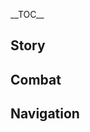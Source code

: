 {{CharacterTabs}}
{{LanguageTabs}}
{{Stub|1={{Meta/VO|tl=1|rm=1|Korean}}}}
__TOC__
==Story==
{{VO
|character               = {{ROOTPAGENAME}}
|language                = ko
|name                    = 데히야

<!-- Hello -->
|vo_01_01_title          = 첫 만남…
|vo_01_01_subtitle       = Hello
|vo_01_01_file           = VO_{language}{character} Hello.ogg
|vo_01_01_tx             = 내 이름은 데히야, 네가 고용하려는 그 용병이야. 맡길 의뢰라도 있어? 싸움? 호송? 뭐든지 말만 하라고
|vo_01_01_rm             = 
|vo_01_01_tl             = 

<!-- Chats -->
|vo_02_01_title          = 잡담・용병
|vo_02_01_subtitle       = Chat: Mercenaries
|vo_02_01_file           = VO_{language}{character} Chat - Mercenaries.ogg
|vo_02_01_tx             = 용병의 업무 원칙? 음… 간단해. 모라를 가장 많이 내는 사람을 위해 일하는 거야
|vo_02_01_rm             = 
|vo_02_01_tl             = 

|vo_02_02_title          = 잡담・사막
|vo_02_02_subtitle       = Chat: Desert
|vo_02_02_file           = VO_{language}{character} Chat - Desert.ogg
|vo_02_02_tx             = 사막은 까다롭지만 정정당당한 상대야. 맞이하게 될 험난한 도전을 숨김없이 드러내지
|vo_02_02_rm             = 
|vo_02_02_tl             = 

|vo_02_03_title          = 잡담・사람들
|vo_02_03_subtitle       = Chat: My People
|vo_02_03_file           = VO_{language}{character} Chat - My People.ogg
|vo_02_03_tx             = 다들 사막에 익숙해졌지만… 그래도 어딘가에 있을 모래바람 없는 오아시스에서 즐겁게 살았으면 좋겠어
|vo_02_03_rm             = 
|vo_02_03_tl             = 

<!-- Weather -->
|vo_03_01_title          = 비가 올 때…
|vo_03_01_subtitle       = When It Rains
|vo_03_01_file           = VO_{language}{character} When It Rains.ogg
|vo_03_01_tx             = 용병단 노인 말에 따르면 사막에도 가끔 비가 내리고 이보다 훨씬 거세대
|vo_03_01_rm             = 
|vo_03_01_tl             = 

|vo_03_02_title          = 번개가 칠 때…
|vo_03_02_subtitle       = When Thunder Strikes
|vo_03_02_file           = VO_{language}{character} When Thunder Strikes.ogg
|vo_03_02_tx             = 천둥소리가 엄청 크네… 다른 소리가 다 묻히겠어
|vo_03_02_rm             = 
|vo_03_02_tl             = 

|vo_03_03_title          = 눈이 올 때…
|vo_03_03_subtitle       = When It Snows
|vo_03_03_file           = VO_{language}{character} When It Snows.ogg
|vo_03_03_tx             = 으… 여긴 사막의 밤보다 훨씬 더 춥네…
|vo_03_03_tl             = 
|vo_03_03_rm             = 

|vo_03_04_title          = 햇살이 좋을 때…
|vo_03_04_subtitle       = When the Sun Is Out
|vo_03_04_file           = VO_{language}{character} When the Sun Is Out.ogg
|vo_03_04_tx             = 내 의뢰도 이 날씨처럼 화창하게 풀렸으면 좋겠다~
|vo_03_04_rm             = 
|vo_03_04_tl             = 

|vo_03_05_title          = 강풍이 불 때…
|vo_03_05_subtitle       = When the Wind Is Blowing
|vo_03_05_file           = VO_{language}{character} When the Wind Is Blowing.ogg
|vo_03_05_tx             = 바람이 부네…. 바람 끝자락에서 야영하는 게 안전할 거야
|vo_03_05_rm             = 
|vo_03_05_tl             = 

|vo_03_06_title          = 사막에 있을 때…
|vo_03_06_subtitle       = In the Desert
|vo_03_06_file           = VO_{language}{character} In the Desert.ogg
|vo_03_06_tx             = 사막은 무자비한 곳이야. 함부로 움직이지 말고 잘 따라와
|vo_03_06_rm             = 
|vo_03_06_tl             = 

<!-- Greetings -->
|vo_04_01_title          = 아침 인사…
|vo_04_01_subtitle       = Good Morning
|vo_04_01_file           = VO_{language}{character} Good Morning.ogg
|vo_04_01_tx             = 기운이 넘쳐 보이네. 그럼 이따 야영지를 정리하고 출발하자고
|vo_04_01_rm             = 
|vo_04_01_tl             = 

|vo_04_02_title          = 점심 인사…
|vo_04_02_subtitle       = Good Afternoon
|vo_04_02_file           = VO_{language}{character} Good Afternoon.ogg
|vo_04_02_tx             = 벌써 점심이네…. 잠깐 기다려, 밥을 지을만한 곳을 찾아볼게
|vo_04_02_rm             = 
|vo_04_02_tl             = 

|vo_04_03_title          = 저녁 인사…
|vo_04_03_subtitle       = Good Evening
|vo_04_03_file           = VO_{language}{character} Good Evening.ogg
|vo_04_03_tx             = 이렇게 늦은 시간까지 일하는 거야? 용병보다 더 수고가 많네
|vo_04_03_rm             = 
|vo_04_03_tl             = 

|vo_04_04_title          = 굿나잇…
|vo_04_04_subtitle       = Good Night
|vo_04_04_file           = VO_{language}{character} Good Night.ogg
|vo_04_04_tx             = 시간이 늦었네, 오늘 밤은 내가 망볼게. 넌 어서 쉬어
|vo_04_04_rm             = 
|vo_04_04_tl             = 

<!-- About -->
|vo_05_01_title          = {name} 자신에 대해・도금 여단
|vo_05_01_subtitle       = About {character}: The Eremites
|vo_05_01_file           = VO_{language}{character} About {character} - The Eremites.ogg
|vo_05_01_tx             = 도금 여단은 「칭호」에 불과해. 수메르 용병이라면 누구나 「도금 여단」이라고 할 수 있지. 그 칭호로 외지인을 속이는 용병들 때문에… 흥, 「도금 여단」의 평판이 갈수록 나빠지고 있어
|vo_05_01_rm             = 
|vo_05_01_tl             = 

|vo_05_02_title          = {name} 자신에 대해・아버지
|vo_05_02_subtitle       = About {character}: Dad
|vo_05_02_quest          = Lionsblood
|vo_05_02_friendship     = 4
|vo_05_02_file           = VO_{language}{character} About {character} - Dad.ogg
|vo_05_02_tx             = 쿠사일라는 빈둥대고 폼 잡기 좋아하는 용병이지만, 사막에서 날 구하고 아낌없이 모든 걸 내게 바쳤지.<br>내가 이렇게 큰 것도 아버지 덕분이야
|vo_05_02_rm             = 
|vo_05_02_tl             = 

<!-- About Us -->
|vo_06_01_title          = 우리에 대해・위대한 업적
|vo_06_01_subtitle       = About Us: Great Deeds
|vo_06_01_quest          = Lionsblood
|vo_06_01_file           = VO_{language}{character} About Us - Great Deeds.ogg
|vo_06_01_tx             = 요즘 활약이 대단하던데, 우리 용병단에서 네 소문이 자자해. 심지어 몇몇 단원들은 널 소개해 줄 수 있냐고 물어보더라
|vo_06_01_rm             = 
|vo_06_01_tl             = 

|vo_06_02_title          = 우리에 대해・전우
|vo_06_02_subtitle       = About Us: Comrades-in-Arms
|vo_06_02_quest          = Akasha Pulses, the Kalpa Flame Rises
|vo_06_02_friendship     = 6
|vo_06_02_file           = VO_{language}{character} About Us - Comrades-in-Arms.ogg
|vo_06_02_tx             = 친구? 음… 그렇게 많은 일을 함께 겪으면서 싸워왔는데 고작 「친구」 사이라니, 좀 가볍게 들리는걸.<br>어디 보자…. 차라리 「전우」 사이라고 하는 게 어때? 함께 싸우면서 싹튼 가장 끈끈한 사이니까
|vo_06_02_rm             = 
|vo_06_02_tl             = 

<!-- Miscellany I -->
|vo_07_01_title          = 「신의 눈」에 대해…
|vo_07_01_subtitle       = About the [[Vision]]
|vo_07_01_quest          = Lionsblood
|vo_07_01_friendship     = 4
|vo_07_01_file           = VO_{language}{character} About the Vision.ogg
|vo_07_01_tx             = 「신의 눈」을 얻고 뭐가 달라졌냐고? 음… 솔직히 전투에 도움이 됐다기보단, 「신의 눈」의 명성을 듣고 「화염 빛의 포식자」에 가입하러 온 용병이 늘어난 게 더 도움이 됐어
|vo_07_01_rm             = 
|vo_07_01_tl             = 

|vo_07_02_title          = 하고 싶은 이야기…
|vo_07_02_subtitle       = Something to Share
|vo_07_02_quest          = Lionsblood
|vo_07_02_file           = VO_{language}{character} Something to Share.ogg
|vo_07_02_tx             = 대추야자가 뭔지 알아? 내가 어렸을 때 제일 좋아했던 과일이야. 대추야자 까는 법을 몰랐던 아버지가 과일을 엉망으로 깎는 바람에, 나중에는 과육을 긁어내 우유에 섞어서 죽처럼 만들어 먹을 수밖에 없었지.<br>가끔 그 죽의 맛이 그리울 때가 있어. 대추야자 하나 까는데도 허둥지둥하던 아버지도 말이야
|vo_07_02_rm             = 
|vo_07_02_tl             = 

|vo_07_03_title          = 흥미있는 일…
|vo_07_03_subtitle       = Interesting Things
|vo_07_03_file           = VO_{language}{character} Interesting Things.ogg
|vo_07_03_tx             = 사람들은 시체를 먹는 붉은 독수리를 죽음과 재난의 상징으로 여기지만, 난 모래바다를 비행하는 독수리야말로 가장 강렬한 생명력을 상징한다고 생각해.<br>독수리가 내려다보는 적색 모래바다는 과연 어떤 모습일까?
|vo_07_03_rm             = 
|vo_07_03_tl             = 

<!-- About Others -->
|vo_08_01_title          = 타이나리에 대해…
|vo_08_01_subtitle       = About [[Tighnari]]
|vo_08_01_friendship     = 4
|vo_08_01_file           = VO_{language}{character} About Tighnari.ogg
|vo_08_01_tx             = 하하하, 실은 그 숲의 순찰관이랑 거래할 뻔한 적이 있어. 그 순찰관이 사막을 조사하려고 가이드로 날 고용하려 했는데, 나중에 취소했지 뭐야. 내 기억엔… 그 순찰관이 더위를 못 참는다고 했던가, 아니면 다른 이유가 있었나…
|vo_08_01_rm             = 
|vo_08_01_tl             = 

|vo_08_02_title          = 작은 쿠사나리 화신에 대해…
|vo_08_02_subtitle       = About [[Lesser Lord Kusanali]]
|vo_08_02_quest          = Akasha Pulses, the Kalpa Flame Rises
|vo_08_02_friendship     = 4
|vo_08_02_file           = VO_{language}{character} About Lesser Lord Kusanali.ogg
|vo_08_02_tx             = 흥, 아카데미아에 하이에나가 산다는 건 알았지만, 은혜도 모르는 승냥이까지 날뛰고 있을 줄이야…. 작은 쿠사나리 화신은 너무 자비로운 것 같아. 주인도 몰라뵈는 짐승은 뼈째로 박살 내야지! 숲에서 휴가나 보내게 하다니, 처벌이 너무 가벼워
|vo_08_02_rm             = 
|vo_08_02_tl             = 

|vo_08_03_title          = 캔디스에 대해…
|vo_08_03_subtitle       = About [[Candace]]
|vo_08_03_quest          = Akasha Pulses, the Kalpa Flame Rises
|vo_08_03_friendship     = 4
|vo_08_03_file           = VO_{language}{character} About Candace.ogg
|vo_08_03_tx             = 캔디스? 다 좋은데 고집이 동물 짐꾼처럼 세서 탈이야. 가끔은 긴장 좀 풀고 휴식하면서, 수메르성을 구경하거나 예쁜 옷이나 장신구를 사라고 누누이 충고했지만… 늘 마을이 걱정된다며 거절했지. 후, 정 안 되면 다음에 내가 대신 마을을 지킬 테니까 다른 여단 자매들이랑 같이 성에 놀러 가보라고 말해봐야겠어
|vo_08_03_rm             = 
|vo_08_03_tl             = 

|vo_08_04_title          = 알하이탐에 대해…
|vo_08_04_subtitle       = About [[Alhaitham]]
|vo_08_04_quest          = Akasha Pulses, the Kalpa Flame Rises
|vo_08_04_friendship     = 4
|vo_08_04_file           = VO_{language}{character} About Alhaitham.ogg
|vo_08_04_tx             = 알하이탐이 아카데미아 일자리를 제안했지만, 고인 물처럼 정체된 생활은 익숙하지 않아서 거절했지. 근데 그 서기관이 말 돌리면서 비꼬는 게, 딱 내가 생각하는 아카데미아 학자의 이미지더라…
|vo_08_04_rm             = 
|vo_08_04_tl             = 

|vo_08_05_title          = 사이노에 대해…
|vo_08_05_subtitle       = About [[Cyno]]
|vo_08_05_friendship     = 4
|vo_08_05_file           = VO_{language}{character} About Cyno.ogg
|vo_08_05_tx             = 그 「대풍기관」? 번개처럼 매섭고 신속한 사람이지. 일 처리가 제법 마음에 들어
|vo_08_05_rm             = 
|vo_08_05_tl             = 

|vo_08_06_title          = 닐루에 대해…
|vo_08_06_subtitle       = About [[Nilou]]
|vo_08_06_quest          = Akasha Pulses, the Kalpa Flame Rises
|vo_08_06_friendship     = 4
|vo_08_06_file           = VO_{language}{character} About Nilou.ogg
|vo_08_06_tx             = 그 사건을 해결했으니 닐루도 더 자유롭게 춤출 수 있겠지. 저번에 자기가 쓰는 파우더를 하나 준다고 했는데, 난 일 때문에 바쁘니까 일단 캔디스 쪽으로 보내라고 했어. 나중에 시간 내서 받으러 가야겠네
|vo_08_06_rm             = 
|vo_08_06_tl             = 

|vo_08_07_title          = 도리에 대해…
|vo_08_07_subtitle       = About [[Dori]]
|vo_08_07_friendship     = 4
|vo_08_07_file           = VO_{language}{character} About Dori.ogg
|vo_08_07_tx             = 그 상인 말이구나. 뭐든지 다 파는데 가격이 조금 비싸다며? 나도 한번 만나보고 싶네…. 용병이 필요한 물건은 시장에서 모라 주고도 못 살 때가 많거든
|vo_08_07_rm             = 
|vo_08_07_tl             = 

|vo_08_08_title          = 레일라에 대해…
|vo_08_08_subtitle       = About [[Layla]]
|vo_08_08_friendship     = 4
|vo_08_08_file           = VO_{language}{character} About Layla.ogg
|vo_08_08_tx             = 늘 흐리멍덩한 녀석 말이구나, 기억나. 사막 변두리에 있는 오아시스에서 만난 적 있어. 아카데미아의 무슨 팀을 따라서 별자리를 관찰하러 왔다던데, 별로 신경 쓰지 않았지. 뭐? 캔디스… 별하늘의 사자… 그게 무슨 소리야? 아직 덜 깬 거 아냐?
|vo_08_08_rm             = 
|vo_08_08_tl             = 

<!-- More About -->
|vo_09_01_title          = {name}에 대해 알기・첫 번째
|vo_09_01_subtitle       = More About {character}: I
|vo_09_01_file           = VO_{language}{character} More About {character} - 01.ogg
|vo_09_01_tx             = 난 용병단에서 컸어. 목검을 가지고 놀았고, 아는 사람은 용병이거나 용병 지망생뿐이었으며, 쓰는 밥그릇조차 용병단 사람이 나무로 깎은 거였지. 그런 환경에서 자랐으니, 용병이 안 되는 게 더 이상하잖아?
|vo_09_01_rm             = 
|vo_09_01_tl             = 

|vo_09_02_title          = {name}에 대해 알기・두 번째
|vo_09_02_subtitle       = More About {character}: II
|vo_09_02_friendship     = 3
|vo_09_02_file           = VO_{language}{character} More About {character} - 02.ogg
|vo_09_02_tx             = 내가 어디 사람이냐고? 나도 몰라, 생각해본 적 없으니까. 굳이 말하자면 줄곧 사막에서 살았으니까 「사막」 쪽 사람이겠지?
|vo_09_02_rm             = 
|vo_09_02_tl             = 

|vo_09_03_title          = {name}에 대해 알기・세 번째
|vo_09_03_subtitle       = More About {character}: III
|vo_09_03_friendship     = 4
|vo_09_03_file           = VO_{language}{character} More About {character} - 03.ogg
|vo_09_03_tx             = 용병 일은 어려워. 의뢰의 난이도는 둘째치고, 의뢰를 마친 뒤에 보수를 청산하는 게 골치 아프거든.<br>청산은 아카데미아가 제일 시원하고, 모험가 길드도 나쁘지 않아. 질질 끄는 건 무역 상인들이지. 녀석들은 늘 자금이 묶여있어서 현금이 없다며 기다려 달라고 하거든.<br>쳇, 모라가 없으면 화물차에 실은 물건은 어떻게 구했대?
|vo_09_03_rm             = 
|vo_09_03_tl             = 

|vo_09_04_title          = {name}에 대해 알기・네 번째
|vo_09_04_subtitle       = More About {character}: IV
|vo_09_04_quest          = Akasha Pulses, the Kalpa Flame Rises
|vo_09_04_friendship     = 5
|vo_09_04_file           = VO_{language}{character} More About {character} - 04.ogg
|vo_09_04_tx             = 그 사건 이후로 아카데미아가 우릴 대하는 태도가 조금 바뀌었어. 사막의 백성을 돕는 조항도 많이 발표했는데, 긴 문서는 못 알아보겠더라. 그저 「방사벽」이 앞으로 희망을 막지 않았면 좋겠어
|vo_09_04_rm             = 
|vo_09_04_tl             = 

|vo_09_05_title          = {name}에 대해 알기・다섯 번째
|vo_09_05_subtitle       = More About {character}: V
|vo_09_05_friendship     = 6
|vo_09_05_file           = VO_{language}{character} More About {character} - 05.ogg
|vo_09_05_tx             = 대부분 용병은 유명해지고 싶어 해. 고난도 의뢰를 끊임없이 받아서 부와 명성을 쌓지. 운 좋게 살아남아 전설이 된 사람도 있지만, 소리 없이 사막에서 사라진 사람도 많아.<br>하지만, 난 그렇게 「원대한」 포부는 없어. 주변 사람의 평화로운 일상을 지켜주는 걸로 만족해. 물론 겸사겸사 모라도 벌면 더 좋고, 하하하
|vo_09_05_rm             = 
|vo_09_05_tl             = 

<!-- Miscellany II -->
|vo_10_01_title          = {name}의 취미…
|vo_10_01_subtitle       = {character}'s Hobbies
|vo_10_01_file           = VO_{language}{character} Hobbies.ogg
|vo_10_01_tx             = 한가할 때 「화장함」을 정리하는 게 내 취미야. 안에는 값진 파우더와 화장 붓이 들어 있지. 이걸 봐, 엄청 정교하지! 덕분에 땀을 흘리거나 비를 맞아도 화장이 번지지 않아. 정말 비싼 값을 한다니까
|vo_10_01_rm             = 
|vo_10_01_tl             = 

|vo_10_02_title          = {name}의 고민…
|vo_10_02_subtitle       = {character}'s Troubles
|vo_10_02_quest          = Lionsblood
|vo_10_02_file           = VO_{language}{character} Troubles.ogg
|vo_10_02_tx             = 아직 청산하지 않은 의뢰가 몇 개 있어. 형제들이 의뢰를 수행할 때 사고 친 것도 있고…. 후, 내가 용병단 책임자도 아닌데 왜 이런 걸 신경 써야 한담?
|vo_10_02_rm             = 
|vo_10_02_tl             = 

|vo_10_03_title          = 좋아하는 음식…
|vo_10_03_subtitle       = Favorite Food
|vo_10_03_file           = VO_{language}{character} Favorite Food.ogg
|vo_10_03_tx             = 당연히 「대추야자 사탕」이지. 휴대하기 편하고 맛도 좋아
|vo_10_03_rm             = 
|vo_10_03_tl             = 

|vo_10_04_title          = 싫어하는 음식…
|vo_10_04_subtitle       = Least Favorite Food
|vo_10_04_file           = VO_{language}{character} Least Favorite Food.ogg
|vo_10_04_tx             = 쓴맛 나는 음식은 사양할게. 그런 건 질색이야
|vo_10_04_rm             = 
|vo_10_04_tl             = 

<!-- Receiving a Gift -->
|vo_11_01_title          = 선물 획득・첫 번째
|vo_11_01_subtitle       = Receiving a Gift: I
|vo_11_01_file           = VO_{language}{character} Receiving a Gift - 01.ogg
|vo_11_01_tx             = 이 요리 진짜 맛있다! 계속 먹다 보면 휴대 식량은 입도 못 대겠어
|vo_11_01_rm             = 
|vo_11_01_tl             = 

|vo_11_02_title          = 선물 획득・두 번째
|vo_11_02_subtitle       = Receiving a Gift: II
|vo_11_02_file           = VO_{language}{character} Receiving a Gift - 02.ogg
|vo_11_02_tx             = 음, 휴대 식량이라고 생각하면… 꽤 괜찮은데?
|vo_11_02_rm             = 
|vo_11_02_tl             = 

|vo_11_03_title          = 선물 획득・세 번째
|vo_11_03_subtitle       = Receiving a Gift: III
|vo_11_03_file           = VO_{language}{character} Receiving a Gift - 03.ogg
|vo_11_03_tx             = 그래도… 배는 부르네. 허기만 채울 수 있다면 다 좋은 음식이지 뭐! 하하하…
|vo_11_03_rm             = 
|vo_11_03_tl             = 

<!-- Birthday -->
|vo_12_01_title          = 생일…
|vo_12_01_subtitle       = Birthday
|vo_12_01_file           = VO_{language}{character} Birthday.ogg
|vo_12_01_tx             = 생일 축하해! 선물은 넣어뒀으니까 주머니를 만져봐. 어떻게 했냐고? 용병의 잔재주니까 신경 쓰지 마. 람바드 술집에 좋은 자리를 예약했으니까 어서 가자. 음? 걱정하지 마, 시끄럽기만 한 다른 단원들은 안 불렀어. 모처럼의 생일은 나 혼자만으로도 충분할 거야…. 크흠, 어서 가자
|vo_12_01_rm             = 
|vo_12_01_tl             = 

<!-- Feelings About Ascension -->
|vo_13_01_title          = 돌파의 느낌・기
|vo_13_01_subtitle       = Feelings About Ascension: Intro
|vo_13_01_ascension      = 1
|vo_13_01_file           = VO_{language}{character} Feelings About Ascension - 01.ogg
|vo_13_01_tx             = 오? 힘이 진짜로 강해졌네
|vo_13_01_rm             = 
|vo_13_01_tl             = 

|vo_13_02_title          = 돌파의 느낌・승
|vo_13_02_subtitle       = Feelings About Ascension: Building Up
|vo_13_02_ascension      = 2
|vo_13_02_file           = VO_{language}{character} Feelings About Ascension - 02.ogg
|vo_13_02_tx             = 느낌이 좋은걸. 검을 더 힘껏 휘두를 수 있게 됐어
|vo_13_02_rm             = 
|vo_13_02_tl             = 

|vo_13_03_title          = 돌파의 느낌・전
|vo_13_03_subtitle       = Feelings About Ascension: Climax
|vo_13_03_ascension      = 4
|vo_13_03_file           = VO_{language}{character} Feelings About Ascension - 03.ogg
|vo_13_03_tx             = 이 힘을… 당장 시험해 보고 싶은데, 우리 대련 한판 할까?
|vo_13_03_rm             = 
|vo_13_03_tl             = 

|vo_13_04_title          = 돌파의 느낌・결
|vo_13_04_subtitle       = Feelings About Ascension: Conclusion
|vo_13_04_ascension      = 6
|vo_13_04_file           = VO_{language}{character} Feelings About Ascension - 04.ogg
|vo_13_04_tx             = 이렇게 성장할 줄이야…. 다 네 덕분이야. 혹시 의뢰할 거 있어? 뭐든지 말만 해. 어떤 의뢰든 함께해 줄게
|vo_13_04_rm             = 
|vo_13_04_tl             = 
}}

==Combat==
{{Combat VO
|character              = {{ROOTPAGENAME}}
|language               = ko

<!-- Elemental Skill -->
|skill_1_tx             = 싸워 보자고!
|skill_1_tl             = 
|skill_1_rm             = 
|skill_2_tx             = 봐줄 거 없어
|skill_2_tl             = 
|skill_2_rm             = 
|skill_3_tx             = 총돌격이다!
|skill_3_tl             = 
|skill_3_rm             = 
|skill_4_file           = Elemental Skill 1 04,Elemental Skill 1 05,Elemental Skill 1 06

<!-- Elemental Burst -->
|burst_1_tx             = 버틸 수 있겠어?
|burst_1_tl             = 
|burst_1_rm             = 
|burst_2_tx             = 여기서 박살 내주지!
|burst_2_tl             = 
|burst_2_rm             = 
|burst_3_tx             = 이 악물어!
|burst_3_tl             = 
|burst_3_rm             = 

<!-- Sprint Start -->
|sprint-s_1_file     = Sprint Start 01,Sprint Start 02,Sprint Start 03

<!-- Sprint End 
|sprint-e_1_file     = Sprint End 01,Sprint End 02,Sprint End 03
-->
<!-- Deploying Wind Glider -->
|glider_1_file       = Deploying Wind Glider 01,Deploying Wind Glider 02,Deploying Wind Glider 03

<!-- Opening Treasure Chest -->
|chest_1_tx             = 뜻밖의 수확인걸…
|chest_1_tl             = 
|chest_1_rm             = 
|chest_2_tx             = 하하하, 이거 좋네
|chest_2_tl             = 
|chest_2_rm             = 
|chest_3_tx             = 오, 비싼 값에 팔 수 있겠는데?
|chest_3_tl             = 
|chest_3_rm             = 

<!-- Low HP -->
|low-hp_1_tx            = 어쭈… 제법인데!
|low-hp_1_tl            = 
|low-hp_1_rm            = 
|low-hp_2_tx            = 실력 발휘 좀 해볼까!
|low-hp_2_tl            = 
|low-hp_2_rm            = 
|low-hp_3_tx            = 딱 좋은걸?
|low-hp_3_tl            = 
|low-hp_3_rm            = 

<!-- Ally at Low HP -->
|ally-low-hp_1_tx       = 침착해, 당황하지 마
|ally-low-hp_1_rm       = 
|ally-low-hp_1_tl       = 
|ally-low-hp_2_tx       = 물러서, 내게 맡겨!
|ally-low-hp_2_rm       = 
|ally-low-hp_2_tl       = 

<!-- Fallen -->
|fallen_1_tx            = 이거… 큰일인데…
|fallen_1_tl            = 
|fallen_1_rm            = 
|fallen_2_tx            = 너무… 방심했나…
|fallen_2_tl            = 
|fallen_2_rm            = 
|fallen_3_tx            = 용병의… 숙명인가…
|fallen_3_tl            = 
|fallen_3_rm            = 

<!-- Light Hit Taken -->
|hit-l_1_file           = Light Hit Taken 02
|hit-l_1_tx             = 허튼수작 마!
|hit-l_1_tl             = 
|hit-l_1_rm             = 
|hit-l_2_file           = Light Hit Taken 01,Light Hit Taken 03,Light Hit Taken 04,Light Hit Taken 05,Light Hit Taken 06

<!-- Heavy Hit Taken -->
|hit-h_1_tx             = 좀 하는데…
|hit-h_1_tl             = 
|hit-h_1_rm             = 
|hit-h_2_file           = Heavy Hit Taken 02,Heavy Hit Taken 03,Heavy Hit Taken 04,Heavy Hit Taken 05,Heavy Hit Taken 06

<!-- Joining Party-->
|join_1_tx              = 네 말에 따를게
|join_1_tl              = 
|join_1_rm              = 
|join_2_tx              = 새로운 의뢰 없어?
|join_2_tl              = 
|join_2_rm              = 
|join_3_tx              = 슬슬 일할 시간이네
|join_3_tl              = 
|join_3_rm              = 

<!-- Character Idles -->
|idle_1_file         = Standby 01
|idle_1_actual_tx    = 
|idle_2_actual_tx    = 

<!-- Light Attack -->
|atk-l_1_file           = Light Attack 01,Light Attack 02,Light Attack 03,Light Attack 04,Light Attack 05,Light Attack 06,Light Attack 07

<!-- Mid Attack -->
|atk-m_1_file           = Mid Attack 01,Mid Attack 02,Mid Attack 03

<!-- Heavy Attack -->
|atk-h_1_file           = Heavy Attack 01,Heavy Attack 02,Heavy Attack 03

<!-- Climbing -->
|climb_1_file           = Climbing 01,Climbing 02,Climbing 03

<!-- Climbing Breath -->
|climb-b_1_file         = Climbing Breath 01,Climbing Breath 02,Climbing Breath 03

<!-- Jumping -->
|jump_1_file            = Jumping 01,Jumping 02,Jumping 03,Jumping 04,Jumping 05
}}

==Navigation==
{{Character Navbox|type=playable|link type=vo_ko}}